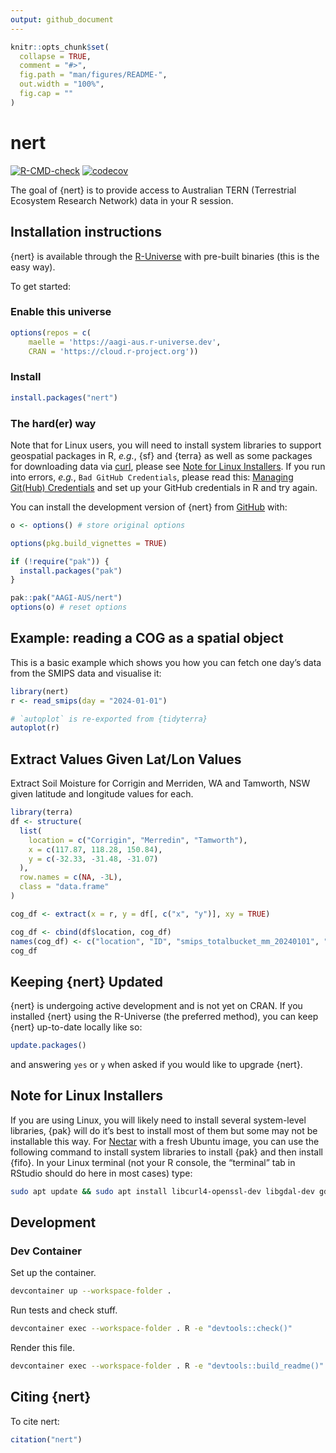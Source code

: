 ```yaml
---
output: github_document
---
```


<!-- README.md is generated from README.Rmd. Please edit that file -->

```r
knitr::opts_chunk$set(
  collapse = TRUE,
  comment = "#>",
  fig.path = "man/figures/README-",
  out.width = "100%",
  fig.cap = ""
)
```

# nert

<!-- badges: start -->
[![R-CMD-check](https://github.com/AAGI-AUS/nert/actions/workflows/R-CMD-check.yaml/badge.svg)](https://github.com/AAGI-AUS/nert/actions/workflows/R-CMD-check.yaml)
[![codecov](https://codecov.io/gh/AAGI-AUS/nert/graph/badge.svg?token=WgBeTrqQnQ)](https://codecov.io/gh/AAGI-AUS/nert)
<!-- badges: end -->

The goal of {nert} is to provide access to Australian TERN (Terrestrial Ecosystem Research Network) data in your R session.

## Installation instructions

{nert} is available through the [R-Universe](https://r-universe.dev/search) with pre-built binaries (this is the easy way).

To get started:

### Enable this universe

```r
options(repos = c(
    maelle = 'https://aagi-aus.r-universe.dev',
    CRAN = 'https://cloud.r-project.org'))
```

### Install

```r
install.packages("nert")
```

### The hard(er) way

Note that for Linux users, you will need to install system libraries to support geospatial packages in R, _e.g._, {sf} and {terra} as well as some packages for downloading data via [curl](https://curl.se/download.html), please see [Note for Linux Installers](#Note-for-Linux-Installers).
If you run into errors, _e.g._, `Bad GitHub Credentials`, please read this: [Managing Git(Hub) Credentials](https://usethis.r-lib.org/articles/git-credentials.html) and set up your GitHub credentials in R and try again.

You can install the development version of {nert} from [GitHub](https://github.com/AAGI-AUS/nert) with:

```r
o <- options() # store original options

options(pkg.build_vignettes = TRUE)

if (!require("pak")) {
  install.packages("pak")
}

pak::pak("AAGI-AUS/nert")
options(o) # reset options
```

## Example: reading a COG as a spatial object

This is a basic example which shows you how you can fetch one day's data from the SMIPS data and visualise it:

```r
library(nert)
r <- read_smips(day = "2024-01-01")

# `autoplot` is re-exported from {tidyterra}
autoplot(r)
```

## Extract Values Given Lat/Lon Values

Extract Soil Moisture for Corrigin and Merriden, WA and Tamworth, NSW given latitude and longitude values for each.

```r
library(terra)
df <- structure(
  list(
    location = c("Corrigin", "Merredin", "Tamworth"),
    x = c(117.87, 118.28, 150.84),
    y = c(-32.33, -31.48, -31.07)
  ),
  row.names = c(NA, -3L),
  class = "data.frame"
)

cog_df <- extract(x = r, y = df[, c("x", "y")], xy = TRUE)

cog_df <- cbind(df$location, cog_df)
names(cog_df) <- c("location", "ID", "smips_totalbucket_mm_20240101", "x", "y")
cog_df
```

## Keeping {nert} Updated 

{nert} is undergoing active development and is not yet on CRAN.
If you installed {nert} using the R-Universe (the preferred method), you can keep {nert} up-to-date locally like so:

```r
update.packages()
```

and answering `yes` or `y` when asked if you would like to upgrade {nert}.

## Note for Linux Installers

If you are using Linux, you will likely need to install several system-level libraries, {pak} will do it's best to install most of them but some may not be installable this way.
For [Nectar](https://ardc.edu.au/services/ardc-nectar-research-cloud/) with a fresh Ubuntu image, you can use the following command to install system libraries to install {pak} and then install {fifo}.
In your Linux terminal (not your R console, the "terminal" tab in RStudio should do here in most cases) type:

```bash
sudo apt update && sudo apt install libcurl4-openssl-dev libgdal-dev gdal-bin libgeos-dev libproj-dev libsqlite3-dev libudunits2-dev libxml2-dev
```

## Development

### Dev Container

Set up the container.

```bash
devcontainer up --workspace-folder .
```

Run tests and check stuff.

```bash
devcontainer exec --workspace-folder . R -e "devtools::check()"
```

Render this file.

```bash
devcontainer exec --workspace-folder . R -e "devtools::build_readme()"
```

## Citing {nert}

To cite nert:

```r
citation("nert")
```
